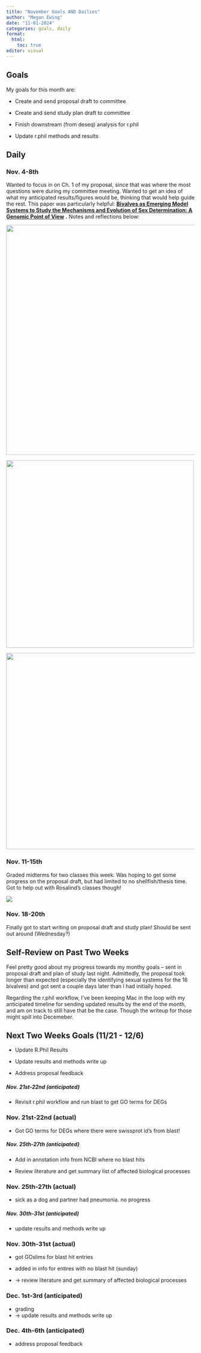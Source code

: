```yaml
---
title: "November Goals AND Dailies"
author: "Megan Ewing"
date: "11-01-2024"
categories: goals, daily
format: 
  html:
    toc: true
editor: visual
---
```


## Goals

My goals for this month are:

-   Create and send proposal draft to committee

-   Create and send study plan draft to committee

-   Finish downstream (from deseq) analysis for r.phil

-   Update r.phil methods and results

## Daily

### Nov. 4-8th

Wanted to focus in on Ch. 1 of my proposal, since that was where the most questions were during my committee meeting. Wanted to get an idea of what my anticipated results/figures would be, thinking that would help guide the rest. This paper was particularly helpful: [**Bivalves as Emerging Model Systems to Study the Mechanisms and Evolution of Sex Determination: A Genomic Point of View**](https://academic.oup.com/gbe/article/15/10/evad181/7321078#421781889) **.** Notes and reflections below:

![](images/Screen%20Shot%202024-11-20%20at%203.38.03%20PM.png){width="614"}

![](images/Screen%20Shot%202024-11-20%20at%203.38.27%20PM.png){width="501"}

![](images/Screen%20Shot%202024-11-20%20at%203.40.01%20PM.png){width="524"}

### Nov. 11-15th

Graded midterms for two classes this week. Was hoping to get some progress on the proposal draft, but had limited to no shellfish/thesis time. Got to help out with Rosalind's classes though!

![](images/Screen%20Shot%202024-11-20%20at%203.43.50%20PM.png)

### Nov. 18-20th

Finally got to start writing on proposal draft and study plan! Should be sent out around (Wednesday?)

## Self-Review on Past Two Weeks

Feel pretty good about my progress towards my monthy goals – sent in proposal draft and plan of study last night. Admittedly, the proposal took longer than expected (especially the identifying sexual systems for the 16 bivalves) and got sent a couple days later than I had initially hoped.

Regarding the r.phil workflow, I've been keeping Mac in the loop with my anticipated timeline for sending updated results by the end of the month, and am on track to still have that be the case. Though the writeup for those might spill into Decemeber.

## Next Two Weeks Goals (11/21 - 12/6)

-   Update R.Phil Results

-   Update results and methods write up

-   Address proposal feedback

##### Nov. 21st-22nd (anticipated)

-   Revisit r.phil workflow and run blast to get GO terms for DEGs

### Nov. 21st-22nd (actual)

-   Got GO terms for DEGs where there were swissprot id's from blast!

##### Nov. 25th-27th (anticipated)

-   Add in annotation info from NCBI where no blast hits

-   Review literature and get summary list of affected biological processes

### Nov. 25th-27th (actual)

-   sick as a dog and partner had pneumonia. no progress

##### Nov. 30th-31st (anticipated)

-   update results and methods write up

### Nov. 30th-31st (actual)

-   got GOslims for blast hit entries

-   added in info for entires with no blast hit (sunday)

-   -\> review literature and get summary of affected biological processes

### Dec. 1st-3rd (anticipated)

-   grading
-   -\> update results and methods write up

### Dec. 4th-6th (anticipated)

-   address proposal feedback
